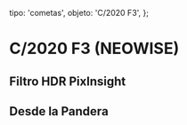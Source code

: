 
  tipo: 'cometas',
  objeto: 'C/2020 F3',
};

# C/2020 F3 (NEOWISE)

<Imagen
  src="registro/c2020-f3_20200719_2020f3.jpg"
  fecha="20200719"
/>

<Imagen
  src="registro/c2020-f3_20200719_2020f3hdr.jpg"
  fecha="20200719"
/>

<Imagen
  src="registro/c2020-f3_20200719_re3.jpg"
  fecha="20200719"
/>

## Filtro HDR Pixlnsight

<Imagen
  src="registro/c2020-f3_20200717_2020f3_20200717_i88co.jpg"
  fecha="20200717"
/>

<Imagen
  src="registro/c2020-f3_20200717_2020f3_20200717_i88pro.jpg"
  fecha="20200717"
/>

<Imagen
  src="registro/c2020-f3_20200717_2020f3_20200717_i88.jpg"
  fecha="20200717"
/>

## Desde la Pandera

<Imagen
  src="registro/c2020-f3_20200706_2020f3_50mm.gif"
  fecha="20200706"
  desc="Objetivo 50mm"
/>

<Imagen
  src="registro/c2020-f3_20200706_2020f3_20200706_i88.jpg"
  fecha="20200706"
  desc="Recorte imagen TS 65mm"
/>